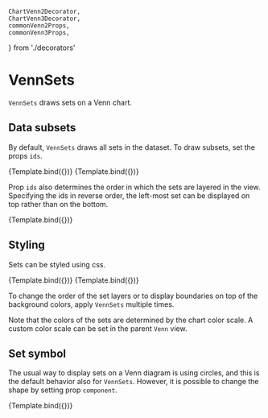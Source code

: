     ChartVenn2Decorator,
    ChartVenn3Decorator,
    commonVenn2Props,
    commonVenn3Props,
} from './decorators'

# VennSets

<Meta title="Addons/Set/VennSets" />


`VennSets` draws sets on a Venn chart.

<ArgsTable of={VennSets} />

## Data subsets

By default, `VennSets` draws all sets in the dataset. To draw subsets, set the props `ids`.

<Canvas>
    <Story name="default" component={VennSets} decorators={[ChartVenn2Decorator]}>
        {Template.bind({})}
    </Story>
    <Story
        name="one set"
        args={{ ids: ['alpha'] }}
        component={VennSets}
        decorators={[ChartVenn2Decorator]}
    >
        {Template.bind({})}
    </Story>
</Canvas>

Prop `ids` also determines the order in which the sets are layered in the view. Specifying the ids in reverse order, the left-most set can be displayed on top rather than on the bottom.

<Canvas>
    <Story
        name="layering"
        args={{ ids: ['beta', 'alpha'] }}
        component={VennSets}
        decorators={[ChartVenn2Decorator]}
    >
        {Template.bind({})}
    </Story>
</Canvas>

## Styling

Sets can be styled using css.

<Canvas>
    <Story
        name="styled - two sets"
        args={{ style: { strokeWidth: 1, stroke: '#222', fillOpacity: 0.7 } }}
        component={VennSets}
        decorators={[ChartVenn2Decorator]}
    >
        {Template.bind({})}
    </Story>
    <Story
        name="styled - three sets"
        args={{ style: { strokeWidth: 1, stroke: '#222', fillOpacity: 0.7 } }}
        component={VennSets}
        decorators={[ChartVenn3Decorator]}
    >
        {Template.bind({})}
    </Story>
</Canvas>

To change the order of the set layers or to display boundaries on top of the background colors, apply `VennSets` multiple times.

<Canvas>
    <Story name="multiple layers - two sets">
        <Chart size={[400, 300]} padding={[80, 60, 60, 80]} style={{ display: 'inline-block' }}>
            <Venn {...commonVenn2Props}>
                <VennSets style={{ fillOpacity: 0.7, strokeWidth: 0 }} />
                <VennSets style={{ fillOpacity: 0, strokeWidth: 1, stroke: '#222' }} />
            </Venn>
        </Chart>
    </Story>
    <Story name="multiple layers - three sets">
        <Chart size={[400, 300]} padding={[80, 60, 60, 80]} style={{ display: 'inline-block' }}>
            <Venn {...commonVenn3Props}>
                <VennSets style={{ fillOpacity: 0.7, strokeWidth: 0 }} />
                <VennSets style={{ fillOpacity: 0, strokeWidth: 1, stroke: '#222' }} />
            </Venn>
        </Chart>
    </Story>
</Canvas>

Note that the colors of the sets are determined by the chart color scale. A custom color scale can be set in the parent `Venn` view.

## Set symbol

The usual way to display sets on a Venn diagram is using circles, and this is the default behavior also for `VennSets`. However, it is possible to change the shape by setting prop `component`.

<Canvas>
    <Story
        name="custom symbols"
        args={{
            component: Square,
            style: { fillOpacity: 0.7, strokeWidth: 1, stroke: '#222' },
        }}
        component={VennSets}
        decorators={[ChartVenn2Decorator]}
    >
        {Template.bind({})}
    </Story>
</Canvas>
